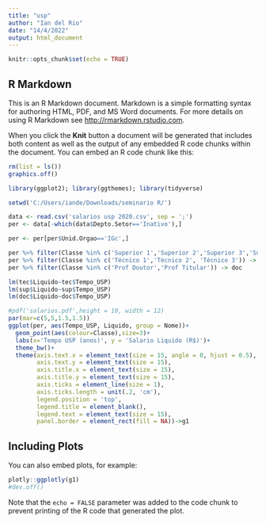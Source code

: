 ```yaml
---
title: "usp"
author: "Ian del Rio"
date: "14/4/2022"
output: html_document
---
```


```r
knitr::opts_chunk$set(echo = TRUE)
```

## R Markdown

This is an R Markdown document. Markdown is a simple formatting syntax for authoring HTML, PDF, and MS Word documents. For more details on using R Markdown see <http://rmarkdown.rstudio.com>.

When you click the **Knit** button a document will be generated that includes both content as well as the output of any embedded R code chunks within the document. You can embed an R code chunk like this:

```r
rm(list = ls())
graphics.off()

library(ggplot2); library(ggthemes); library(tidyverse)

setwd('C:/Users/iande/Downloads/seminario R/')

data <- read.csv('salarios usp 2020.csv', sep = ';')
per <- data[-which(data$Depto.Setor=='Inativo'),]

per <- per[per$Unid.Orgao=='IGc',]

per %>% filter(Classe %in% c('Superior 1','Superior 2','Superior 3','Superior 4')) -> sup
per %>% filter(Classe %in% c('Técnico 1','Técnico 2', 'Técnico 3')) -> tec
per %>% filter(Classe %in% c('Prof Doutor','Prof Titular')) -> doc

lm(tec$Liquido~tec$Tempo_USP)
lm(sup$Liquido~sup$Tempo_USP)
lm(doc$Liquido~doc$Tempo_USP)

#pdf('salarios.pdf',height = 10, width = 12)
par(mar=c(5,5,1.5,1.5))
ggplot(per, aes(Tempo_USP, Liquido, group = Nome))+
  geom_point(aes(colour=Classe),size=3)+
  labs(x='Tempo USP (anos)', y = 'Salario Liquido (R$)')+
  theme_bw()+
  theme(axis.text.x = element_text(size = 15, angle = 0, hjust = 0.5),
        axis.text.y = element_text(size = 15),
        axis.title.x = element_text(size = 15),
        axis.title.y = element_text(size = 15),
        axis.ticks = element_line(size = 1),
        axis.ticks.length = unit(.2, 'cm'),
        legend.position = 'top',
        legend.title = element_blank(),
        legend.text = element_text(size = 15),
        panel.border = element_rect(fill = NA))->g1

```

## Including Plots

You can also embed plots, for example:

```r
plotly::ggplotly(g1)
#dev.off()
```

Note that the `echo = FALSE` parameter was added to the code chunk to prevent printing of the R code that generated the plot.
